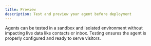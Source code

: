 ```yaml
---
title: Preview
description: Test and preview your agent before deployment
---
```


Agents can be tested in a sandbox and isolated environment without impacting live data like contacts or inbox. Testing ensures the agent is properly configured and ready to serve visitors.